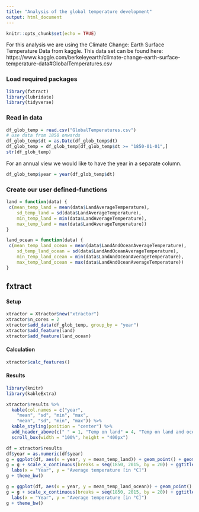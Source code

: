 ```yaml
---
title: "Analysis of the global temperature development"
output: html_document
---
```


```r
knitr::opts_chunk$set(echo = TRUE)
```

For this analysis we are using the Climate Change: Earth Surface Temperature Data from kaggle.
This data set can be found here: 
https://www.kaggle.com/berkeleyearth/climate-change-earth-surface-temperature-data#GlobalTemperatures.csv

### Load required packages
```r
library(fxtract)
library(lubridate)
library(tidyverse)
```


### Read in data
```r
df_glob_temp = read.csv("GlobalTemperatures.csv")
# Use data from 1850 onwards
df_glob_temp$dt = as.Date(df_glob_temp$dt)
df_glob_temp = df_glob_temp[df_glob_temp$dt >= "1850-01-01",]
str(df_glob_temp)
```

For an annual view we would like to have the year in a separate column.
```r
df_glob_temp$year = year(df_glob_temp$dt)
```



### Create our user defined-functions
```r
land = function(data) {
 c(mean_temp_land = mean(data$LandAverageTemperature),
    sd_temp_land = sd(data$LandAverageTemperature),
    min_temp_land = min(data$LandAverageTemperature),
    max_temp_land = max(data$LandAverageTemperature))
}

land_ocean = function(data) {
 c(mean_temp_land_ocean = mean(data$LandAndOceanAverageTemperature),
    sd_temp_land_ocean = sd(data$LandAndOceanAverageTemperature),
    min_temp_land_ocean = min(data$LandAndOceanAverageTemperature),
    max_temp_land_ocean = max(data$LandAndOceanAverageTemperature))
}
```


## fxtract

#### Setup
```r
xtractor = Xtractor$new("xtractor")
xtractor$n_cores = 2
xtractor$add_data(df_glob_temp, group_by = "year")
xtractor$add_feature(land)
xtractor$add_feature(land_ocean)
```

#### Calculation
```r
xtractor$calc_features()
```

#### Results
```r
library(knitr)
library(kableExtra)

xtractor$results %>%
  kable(col.names = c("year",
    "mean", "sd", "min", "max",
    "mean", "sd", "min", "max")) %>%
  kable_styling(position = "center") %>%
  add_header_above(c(" " = 1, "Temp on land" = 4, "Temp on land and ocean" = 4)) %>%
  scroll_box(width = "100%", height = "400px")
```


```r
df = xtractor$results
df$year = as.numeric(df$year)
g = ggplot(df, aes(x = year, y = mean_temp_land)) + geom_point() + geom_smooth(method = "loess", color = "red")
g = g + scale_x_continuous(breaks = seq(1850, 2015, by = 20)) + ggtitle("Development of average global temperature on land") + 
  labs(x = "Year", y = "Average temperature [in °C]")
g + theme_bw()
```


```r
g = ggplot(df, aes(x = year, y = mean_temp_land_ocean)) + geom_point() + geom_smooth(method = "loess", color = "red")
g = g + scale_x_continuous(breaks = seq(1850, 2015, by = 20)) + ggtitle("Development of average global temperature for land and ocean") + 
  labs(x = "Year", y = "Average temperature [in °C]")
g + theme_bw()
```





